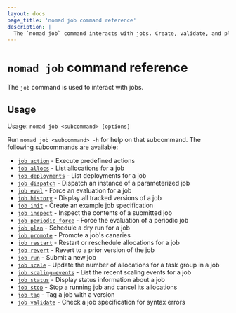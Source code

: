 ```yaml
---
layout: docs
page_title: 'nomad job command reference'
description: |
  The `nomad job` command interacts with jobs. Create, validate, and plan a job specification. Display allocations, deployments, history, and status. Execute predefined actions, dispatch parameterized jobs, inspect a job, force the evaluation of a periodic job, scale allocations, and promote canaries. Run, restart, revert, and stop a job.
---
```


# `nomad job` command reference

The `job` command is used to interact with jobs.

## Usage

Usage: `nomad job <subcommand> [options]`

Run `nomad job <subcommand> -h` for help on that subcommand. The following
subcommands are available:

- [`job action`][action] - Execute predefined actions
- [`job allocs`][allocs] - List allocations for a job
- [`job deployments`][deployments] - List deployments for a job
- [`job dispatch`][dispatch] - Dispatch an instance of a parameterized job
- [`job eval`][eval] - Force an evaluation for a job
- [`job history`][history] - Display all tracked versions of a job
- [`job init`][init] - Create an example job specification
- [`job inspect`][inspect] - Inspect the contents of a submitted job
- [`job periodic force`][periodic force] - Force the evaluation of a periodic job
- [`job plan`][plan] - Schedule a dry run for a job
- [`job promote`][promote] - Promote a job's canaries
- [`job restart`][restart] - Restart or reschedule allocations for a job
- [`job revert`][revert] - Revert to a prior version of the job
- [`job run`][run] - Submit a new job
- [`job scale`][scale] - Update the number of allocations for a task group in a job
- [`job scaling-events`][scaling-events] - List the recent scaling events for a job
- [`job status`][status] - Display status information about a job
- [`job stop`][stop] - Stop a running job and cancel its allocations
- [`job tag`][tag] - Tag a job with a version
- [`job validate`][validate] - Check a job specification for syntax errors


[action]: /nomad/docs/commands/job/action 'Execute predefined actions'
[allocs]: /nomad/docs/commands/job/allocs 'List allocations for a job'
[deployments]: /nomad/docs/commands/job/deployments 'List deployments for a job'
[dispatch]: /nomad/docs/commands/job/dispatch 'Dispatch an instance of a parameterized job'
[eval]: /nomad/docs/commands/job/eval 'Force an evaluation for a job'
[history]: /nomad/docs/commands/job/history 'Display all tracked versions of a job'
[init]: /nomad/docs/commands/job/init 'Create an example job specification'
[inspect]: /nomad/docs/commands/job/inspect 'Inspect the contents of a submitted job'
[periodic force]: /nomad/docs/commands/job/periodic-force 'Force the evaluation of a periodic job'
[plan]: /nomad/docs/commands/job/plan 'Schedule a dry run for a job'
[restart]: /nomad/docs/commands/job/restart 'Restart or reschedule allocations for a job'
[revert]: /nomad/docs/commands/job/revert 'Revert to a prior version of the job'
[run]: /nomad/docs/commands/job/run 'Submit a new job'
[status]: /nomad/docs/commands/job/status 'Display status information about a job'
[scale]: /nomad/docs/commands/job/scale 'Update the number of allocations for a task group in a job'
[scaling-events]: /nomad/docs/commands/job/scaling-events 'List the recent scaling events for a job'
[stop]: /nomad/docs/commands/job/stop 'Stop a running job and cancel its allocations'
[tag]: /nomad/docs/commands/job/tag 'Tag a job with a version'
[validate]: /nomad/docs/commands/job/validate 'Check a job specification for syntax errors'
[promote]: /nomad/docs/commands/job/promote
